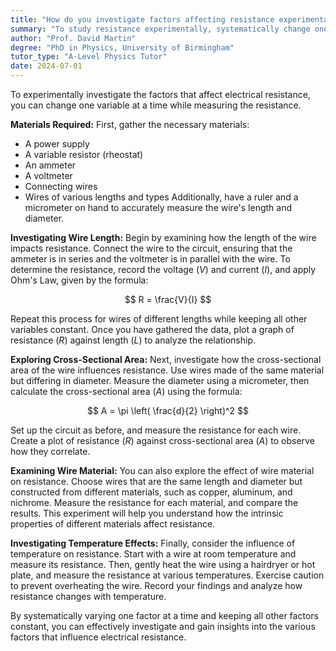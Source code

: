 ```yaml
---
title: "How do you investigate factors affecting resistance experimentally?"
summary: "To study resistance experimentally, systematically change one factor at a time and measure its impact on resistance. This approach helps identify the specific influences on resistance."
author: "Prof. David Martin"
degree: "PhD in Physics, University of Birmingham"
tutor_type: "A-Level Physics Tutor"
date: 2024-07-01
---
```


To experimentally investigate the factors that affect electrical resistance, you can change one variable at a time while measuring the resistance.

**Materials Required:**
First, gather the necessary materials:
- A power supply
- A variable resistor (rheostat)
- An ammeter
- A voltmeter
- Connecting wires
- Wires of various lengths and types
Additionally, have a ruler and a micrometer on hand to accurately measure the wire's length and diameter.

**Investigating Wire Length:**
Begin by examining how the length of the wire impacts resistance. Connect the wire to the circuit, ensuring that the ammeter is in series and the voltmeter is in parallel with the wire. To determine the resistance, record the voltage ($V$) and current ($I$), and apply Ohm's Law, given by the formula:

$$ R = \frac{V}{I} $$

Repeat this process for wires of different lengths while keeping all other variables constant. Once you have gathered the data, plot a graph of resistance ($R$) against length ($L$) to analyze the relationship.

**Exploring Cross-Sectional Area:**
Next, investigate how the cross-sectional area of the wire influences resistance. Use wires made of the same material but differing in diameter. Measure the diameter using a micrometer, then calculate the cross-sectional area ($A$) using the formula:

$$ A = \pi \left( \frac{d}{2} \right)^2 $$

Set up the circuit as before, and measure the resistance for each wire. Create a plot of resistance ($R$) against cross-sectional area ($A$) to observe how they correlate.

**Examining Wire Material:**
You can also explore the effect of wire material on resistance. Choose wires that are the same length and diameter but constructed from different materials, such as copper, aluminum, and nichrome. Measure the resistance for each material, and compare the results. This experiment will help you understand how the intrinsic properties of different materials affect resistance.

**Investigating Temperature Effects:**
Finally, consider the influence of temperature on resistance. Start with a wire at room temperature and measure its resistance. Then, gently heat the wire using a hairdryer or hot plate, and measure the resistance at various temperatures. Exercise caution to prevent overheating the wire. Record your findings and analyze how resistance changes with temperature.

By systematically varying one factor at a time and keeping all other factors constant, you can effectively investigate and gain insights into the various factors that influence electrical resistance.
    